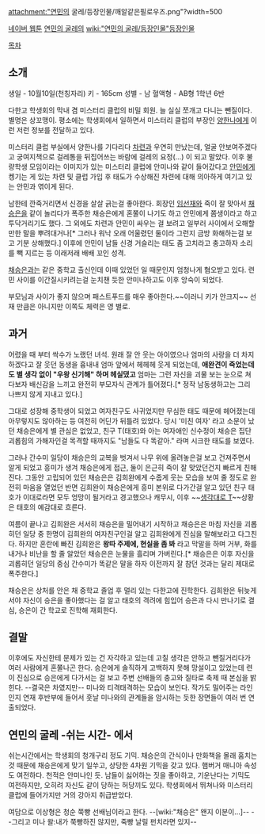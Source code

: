 attachment:"연민의 굴레/등장인물/깨알같은필로우즈.png"?width=500

[[네이버 웹툰]] [[연민의 굴레]]의 [[wiki:"연민의 굴레/등장인물"등장인물]]

[[목차]]

== 소개 ==
생일 - 10월10일(천칭자리)
키 - 165cm
성별 - 남
혈액형 - AB형
1학년 6반

다한고 학생회의 막내 겸 미스터리 클럽의 비밀 회원. 늘 실실 쪼개고 다니는 뺀질이다. 별명은 상꼬맹이. 평소에는 학생회에서 일하면서 미스터리 클럽의 부장인 [[양한나]]에게 이런 저런 정보를 전달하고 있다. 

미스터리 클럽 부실에서 양한나를 기다리다 [[차련]]과 우연히 만났는데, 얼굴 안보여주겠다고 궁여지책으로 걸레통을 뒤집어쓰는 바람에 걸레의 요정(…) 이 되고 말았다. 이후 불량학생 모임이라는 이미지가 있는 미스터리 클럽에 안미나와 같이 들어갔다고 [[안민]]에게 켕기는 게 있는 차련 및 클럽 가입 후 태도가 수상해진 차련에 대해 의아하게 여기고 있는 안민과 엮이게 된다.

남한테 깐죽거리면서 신경을 살살 긁는걸 좋아한다. 회장인 [[임선재]]와 죽이 잘 맞아서 [[채승은]]을 같이 놀리다가 폭주한 채승은에게 혼쭐이 나기도 하고 안민에게 쫌생이라고 하고 투닥거리기도 했다. 그 외에도 차련과 안민이 싸우는 걸 보려고 일부러 사이에서 오해할 만한 말을 뿌려대거나[* 그러나 워낙 오래 어울렸던 둘이라 그런지 금방 화해하는걸 보고 기분 상해했다.] 이후에 안민이 남들 신경 거슬리는 태도 좀 고치라고 충고하자 소리를 빽 지르는 등 이래저래 배배 꼬인 성격.

[[채승은]]과는 같은 중학교 출신인데 이때 있었던 일 때문인지 엄청나게 혐오받고 있다. 련민 사이를 이간질시키려는걸 눈치챈 듯한 안미나하고도 이후 앙숙이 되었다.

부모님과 사이가 좋지 않으며 패스트푸드를 매우 좋아한다.~~이러니 키가 안크지~~ 선재 만큼은 아니지만 이쪽도 체력은 영 별로.

== 과거 ==
어렸을 때 부터 싹수가 노랬던 녀석. 원래 잘 안 웃는 아이였으나 엄마의 사랑을 더 차지하겠다고 잘 웃던 동생을 흉내내 엄마 앞에서 헤헤헤 웃게 되었는데, '''애완견이 죽었는데도 별 생각 없이 "우왕 신기해" 하며 헤실댔고''' 엄마는 그런 자신을 괴물 보는 눈으로 쳐다보자 배신감을 느끼고 완전히 부모자식 관계가 틀어졌다.[* 정작 남동생하고는 그리 나쁘지 않게 지내고 있다.]

그대로 성장해 중학생이 되었고 여자친구도 사귀었지만 무심한 태도 때문에 헤어졌는데 아무렇지도 않아하는 등 여전히 어딘가 뒤틀려 있었다. 당시 '미친 여자' 라고 소문이 났던 채승은에게 별 관심은 없었고, 친구 T(태호)와 아는 여자애인 신수정이 채승은 집단괴롭힘의 가해자인걸 목격할 때까지도 "남들도 다 똑같아." 라며 시크한 태도를 보였다.

그러나 간수미 일당이 채승은의 교복을 벗겨서 나무 위에 올려놓은걸 보고 건져주면서 알게 되었고 흥미가 생겨 채승은에게 접근, 둘이 은근히 죽이 잘 맞았던건지 빠르게 친해진다. 그동안 고립되어 있던 채승은은 김희완에게 수줍게 웃는 모습을 보여 줄 정도로 완전히 마음을 열었던 반면 김희완이 채승은에게 흥미 본위로 다가간걸 알고 있던 친구 태호가 이대로라면 모두 엉망이 될거라고 경고했으나 캐무시, 이후 ~~[[SK텔레콤|생각대로 T]]~~상황은 태호의 예감대로 흐른다.

여름이 끝나고 김희완은 서서히 채승은을 밀어내기 시작하고 채승은은 마침 자신을 괴롭히던 일당 중 한명이 김희완의 여자친구인걸 알고 김희완에게 진심을 말해보라고 다그친다. 하지만 혼란에 빠진 김희완은 '''왕따 주제에, 현실을 좀 봐''' 라고 막말을 하며 거부, 화를 내거나 비난을 할 줄 알았던 채승은은 눈물을 흘리며 가버린다.[* 채승은은 이후 자신을 괴롭히던 일당의 중심 간수미가 똑같은 말을 하자 이전까지 잘 참던 것과는 달리 제대로 폭주한다.]

채승은은 상처를 안은 채 중학교 졸업 후 멀리 있는 다한고에 진학한다. 김희완은 뒤늦게서야 자신이 승은을 좋아했다는 걸 알고 태호의 격려에 힘입어 승은과 다시 만나기로 결심, 승은이 간 학교로 진학해 재회한다. 

== 결말 ==
이후에도 자신한테 문제가 있는 건 자각하고 있는데 고칠 생각은 안하고 뺀질거리다가 여러 사람에게 혼쭐나곤 한다. 승은에게 솔직하게 고백하지 못해 망설이고 있었는데 련이 진심으로 승은에게 다가서는 걸 보고 주변 선배들의 충고와 질타로 축제 때 본심을 밝힌다. --결국은 차였지만-- 미나와 티격태격하는 모습이 보인다. 작가도 밀어주는 라인인지 연재 후반부에 들어서 훗날 미나와의 관계들을 암시하는 듯한 장면들이 여러 번 연출되었다.

== 연민의 굴레 -쉬는 시간- 에서 ==
쉬는시간에서는 학생회의 청개구리 정도 기믹. 채승은의 간식이나 만화책을 몰래 훔치는 것 때문에 채승은에게 맞기 일쑤고, 상당한 4차원 기믹을 갖고 있다. 햄버거 매니아 속성도 여전하다. 천적은 안미나인 듯. 남들이 싫어하는 짓을 좋아하고, 기운난다는 기믹도 여전하지만, 오히려 자신도 같이 당하는 허당끼도 있다. 학생회에서 뛰쳐나와 미스터리 클럽에 들어가지만 거의 강아지 취급받았다.

여담으로 이상형은 청순 쭉빵 선배님이라고 한다. --[wiki:"채승은" 왠지 이분이...]-- --그리고 미나 왈:내가 쭉빵하진 않지만, 죽빵 날릴 펀치라면 있지--
